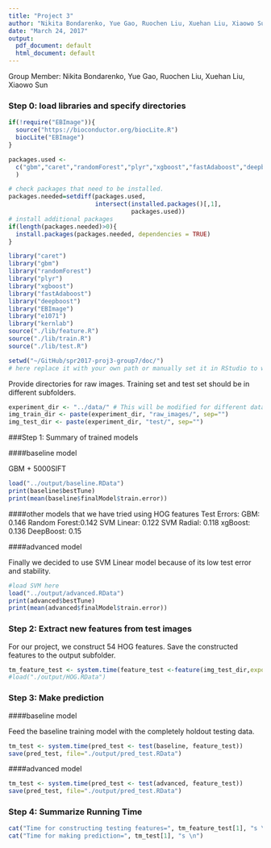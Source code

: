 ```yaml
---
title: "Project 3"
author: "Nikita Bondarenko, Yue Gao, Ruochen Liu, Xuehan Liu, Xiaowo Sun"
date: "March 24, 2017"
output:
  pdf_document: default
  html_document: default
---
```


Group Member:
Nikita Bondarenko, Yue Gao, Ruochen Liu, Xuehan Liu, Xiaowo Sun


### Step 0: load libraries and specify directories
```r
if(!require("EBImage")){
  source("https://bioconductor.org/biocLite.R")
  biocLite("EBImage")
}

packages.used <- 
  c("gbm","caret","randomForest","plyr","xgboost","fastAdaboost","deepboost","e1071","kernlab"
  )

# check packages that need to be installed.
packages.needed=setdiff(packages.used, 
                        intersect(installed.packages()[,1], 
                                  packages.used))
# install additional packages
if(length(packages.needed)>0){
  install.packages(packages.needed, dependencies = TRUE)
}

library("caret")
library("gbm")
library("randomForest")
library("plyr")
library("xgboost")
library("fastAdaboost")
library("deepboost")
library("EBImage")
library("e1071")
library("kernlab")
source("./lib/feature.R")
source("./lib/train.R")
source("./lib/test.R")
```


```r
setwd("~/GitHub/spr2017-proj3-group7/doc/") 
# here replace it with your own path or manually set it in RStudio to where this rmd file is located. 
```

Provide directories for raw images. Training set and test set should be in different subfolders. 
```r
experiment_dir <- "../data/" # This will be modified for different data sets.
img_train_dir <- paste(experiment_dir, "raw_images/", sep="")
img_test_dir <- paste(experiment_dir, "test/", sep="")
```

###Step 1: Summary of trained models

####baseline model

GBM + 5000SIFT
```r
load("../output/baseline.RData")
print(baseline$bestTune)
print(mean(baseline$finalModel$train.error))
```

####other models that we have tried using HOG features
Test Errors:
GBM: 0.146
Random Forest:0.142
SVM Linear: 0.122
SVM Radial: 0.118
xgBoost: 0.136
DeepBoost: 0.15

####advanced model

Finally we decided to use SVM Linear model because of its low test error and stability.
```r
#load SVM here
load("../output/advanced.RData")
print(advanced$bestTune)
print(mean(advanced$finalModel$train.error))
```

### Step 2: Extract new features from test images

For our project, we construct 54 HOG features. Save the constructed features to the output subfolder.
```r

tm_feature_test <- system.time(feature_test <-feature(img_test_dir,export=T))
#load("./output/HOG.RData")

```

### Step 3: Make prediction 

####baseline model

Feed the baseline training model with the completely holdout testing data. 
```r
tm_test <- system.time(pred_test <- test(baseline, feature_test))
save(pred_test, file="./output/pred_test.RData")
```

####advanced model
```r
tm_test <- system.time(pred_test <- test(advanced, feature_test))
save(pred_test, file="./output/pred_test.RData")
```

### Step 4: Summarize Running Time

```r
cat("Time for constructing testing features=", tm_feature_test[1], "s \n")
cat("Time for making prediction=", tm_test[1], "s \n")
```


